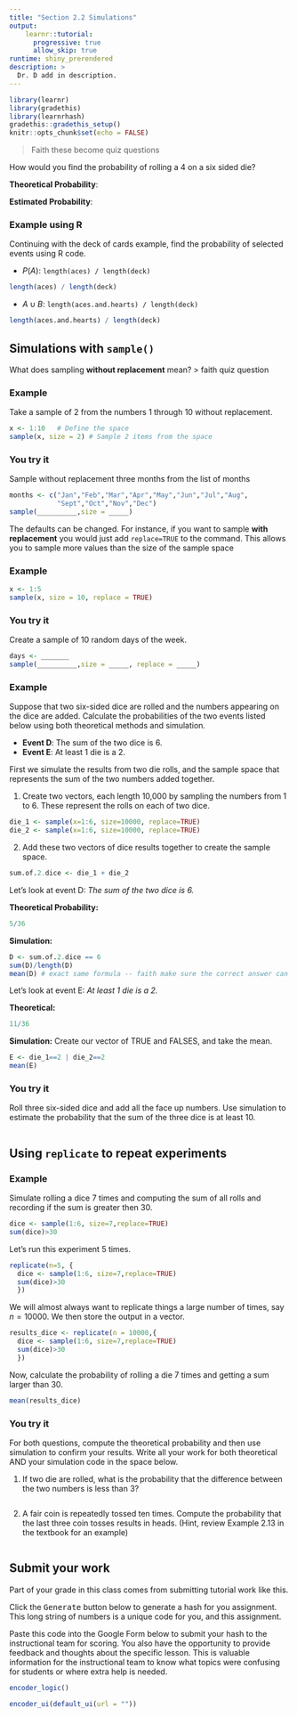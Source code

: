 ```yaml
---
title: "Section 2.2 Simulations"
output: 
    learnr::tutorial:
      progressive: true
      allow_skip: true
runtime: shiny_prerendered
description: > 
  Dr. D add in description. 
---
```


```r
library(learnr)
library(gradethis)
library(learnrhash)
gradethis::gradethis_setup()
knitr::opts_chunk$set(echo = FALSE)
```


> Faith these become quiz questions

How would you find the probability of rolling a 4 on a six sided die?

**Theoretical Probability**: 

\vspace{1cm}

**Estimated Probability**: 

\vspace{1cm}


### Example using R

Continuing with the deck of cards example, find the probability of selected events using R code.

* $P(A)$: `length(aces) / length(deck)`
```r
length(aces) / length(deck)
```

* $A\cup B$: `length(aces.and.hearts) / length(deck)`

```r
length(aces.and.hearts) / length(deck)
```


## Simulations with `sample()`


What does sampling **without replacement** mean? > faith quiz question


### Example

Take a sample of 2 from the numbers 1 through 10 without replacement.

```r
x <- 1:10   # Define the space
sample(x, size = 2) # Sample 2 items from the space
```

### You try it 
Sample without replacement three months from the list of months
```r
months <- c("Jan","Feb","Mar","Apr","May","Jun","Jul","Aug",
            "Sept","Oct","Nov","Dec")
sample(__________,size = _____)
```


The defaults can be changed. For instance, if you want to sample **with replacement** you would just add `replace=TRUE` to the command. This allows you to sample more values than the size of the sample space

### Example
```r
x <- 1:5 
sample(x, size = 10, replace = TRUE)
```

### You try it
Create a sample of 10 random days of the week. 

```r
days <- _______
sample(__________,size = _____, replace = _____)
```

### Example
Suppose that two six-sided dice are rolled and the numbers appearing on the dice are added. Calculate the probabilities of the two events listed below using both theoretical methods and simulation. 

* **Event D**: The sum of the two dice is 6.
* **Event E**: At least 1 die is a 2. 

First we simulate the results from two die rolls, and the sample space that represents the sum of the two numbers added together.

1. Create two vectors, each length 10,000 by sampling the numbers from 1 to 6. These represent the rolls on each of two dice. 

```r
die_1 <- sample(x=1:6, size=10000, replace=TRUE)
die_2 <- sample(x=1:6, size=10000, replace=TRUE)
```

2. Add these two vectors of dice results together to create the sample space. 

```r
sum.of.2.dice <- die_1 + die_2
```


Let's look at event D: _The sum of the two dice is 6._

**Theoretical Probability:** 

```r
5/36
```

**Simulation:** 

```r
D <- sum.of.2.dice == 6
sum(D)/length(D)
mean(D) # exact same formula -- faith make sure the correct answer can be found either way sum/length or mean
```

Let's look at event E: _At least 1 die is a 2._

**Theoretical:** 
```r
11/36
```

**Simulation:** Create our vector of TRUE and FALSES, and take the mean. 

```r
E <- die_1==2 | die_2==2
mean(E)
```

### You try it
Roll three six-sided dice and add all the face up numbers. Use simulation to estimate the probability that the sum of the three dice is at least 10.

```r

```

## Using `replicate` to repeat experiments

### Example
Simulate rolling a dice 7 times and computing the sum of all rolls and recording if the sum is greater then 30.

```r
dice <- sample(1:6, size=7,replace=TRUE)
sum(dice)>30
```

Let's run this experiment 5 times. 

```r
replicate(n=5, {
  dice <- sample(1:6, size=7,replace=TRUE)
  sum(dice)>30
  })
```

We will almost always want to replicate things a large number of times, say $n=10000$. We then store the output in a vector.

```r
results_dice <- replicate(n = 10000,{
  dice <- sample(1:6, size=7,replace=TRUE)
  sum(dice)>30
  })
```

Now, calculate the probability of rolling a die 7 times and getting a sum larger than 30.

```r
mean(results_dice)
```

### You try it
For both questions, compute the theoretical probability and then use simulation to confirm your results. Write all your work for both theoretical AND your simulation code in the space below. 

1. If two die are rolled, what is the probability that the difference between the two numbers is less than 3? 

```r

```


2. A fair coin is repeatedly tossed ten times. Compute the probability that the last three coin tosses results in heads. (Hint, review Example 2.13 in the textbook for an example)

```r

```


## Submit your work
Part of your grade in this class comes from submitting tutorial work like this. 

Click the <kbd>Generate</kbd> button below to generate a hash for you assignment. This long string of numbers is a unique code for you, and this assignment. 

Paste this code into the Google Form below to submit your hash to the instructional team for scoring. You also have the opportunity to provide feedback and thoughts about the specific lesson. This is valuable information for the instructional team to know what topics were confusing for students or where extra help is needed. 

```r
encoder_logic()
```

```r
encoder_ui(default_ui(url = ""))
```





